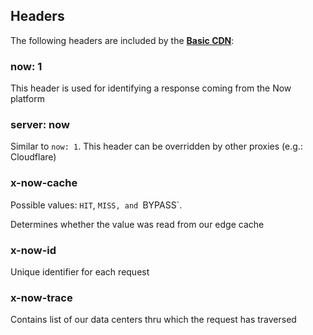 ## Headers

The following headers are included by the [**Basic CDN**](/docs/v2/routing/caching):

### now: 1

This header is used for identifying a response coming from the Now platform

### server: now

Similar to `now: 1`. This header can be overridden by other proxies (e.g.: Cloudflare)

### x-now-cache

Possible values: `HIT`, `MISS, and `BYPASS`.

Determines whether the value was read from our edge cache

### x-now-id

Unique identifier for each request

### x-now-trace

Contains list of our data centers thru which the request has traversed
